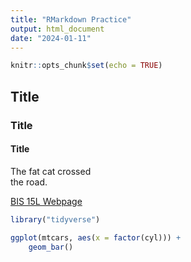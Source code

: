 ```yaml
---
title: "RMarkdown Practice"
output: html_document
date: "2024-01-11"
---
```


```r
knitr::opts_chunk$set(echo = TRUE)
```

## Title
### Title
#### Title

The fat cat crossed   
the road.  

[BIS 15L Webpage](https://jmledford3115.github.io/datascibiol/)

```r
library("tidyverse")
```

```r
ggplot(mtcars, aes(x = factor(cyl))) +
    geom_bar()
```
